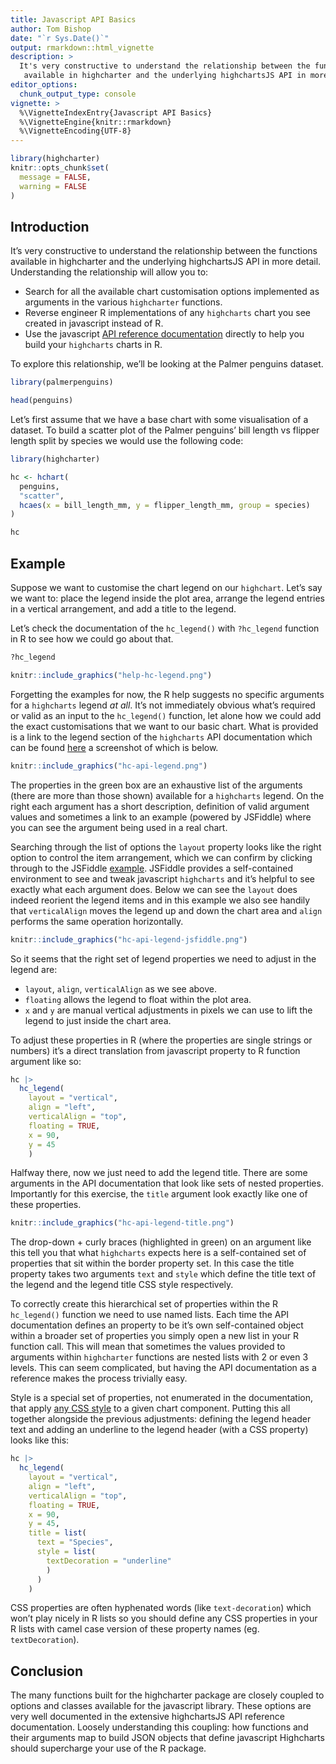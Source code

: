 ```yaml
---
title: Javascript API Basics
author: Tom Bishop
date: "`r Sys.Date()`"
output: rmarkdown::html_vignette
description: >
  It's very constructive to understand the relationship between the functions 
   available in highcharter and the underlying highchartsJS API in more detail.
editor_options: 
  chunk_output_type: console
vignette: >
  %\VignetteIndexEntry{Javascript API Basics}
  %\VignetteEngine{knitr::rmarkdown}
  %\VignetteEncoding{UTF-8}  
---
```


<script>
$(document).ready(function(){ 
  el = $(".page-header > h1")
  icon = "search"
  text = el.text()
  text_new = "<span class=\"fa fa-" + icon  + "\"></span> " + text
  el.html(text_new) 
}) ;
</script>

```r
library(highcharter)
knitr::opts_chunk$set(
  message = FALSE,
  warning = FALSE
)
```

## Introduction

It's very constructive to understand the relationship between the functions
available in highcharter and the underlying highchartsJS API in more detail.
Understanding the relationship will allow you to:

* Search for all the available chart customisation options implemented as
arguments in the various `highcharter` functions.
* Reverse engineer R implementations of any `highcharts` chart you see
created in javascript instead of R.
* Use the javascript [API reference documentation](https://api.highcharts.com/highcharts/) 
directly to help you build your `highcharts` charts in R.

To explore this relationship, we'll be looking at the Palmer penguins dataset.

```r
library(palmerpenguins)

head(penguins)
```

Let's first assume that we have a base chart with some visualisation of
a dataset. To build a scatter plot of the Palmer penguins' bill length vs 
flipper length split by species we would use the following code:

```r
library(highcharter)

hc <- hchart(
  penguins,
  "scatter",
  hcaes(x = bill_length_mm, y = flipper_length_mm, group = species)
)

hc
```

## Example

Suppose we want to customise the chart legend on our `highchart`. Let's say
we want to: place the legend inside the plot area, arrange the legend entries
in a vertical arrangement, and add a title to the legend.

Let's check the documentation of the `hc_legend()` with `?hc_legend` function 
in R to see how we could go about that.

```r
?hc_legend
```

```r
knitr::include_graphics("help-hc-legend.png")
```


Forgetting the examples for now, the R help suggests no specific arguments
for a `highcharts` legend *at all*. It's not immediately obvious what’s
required or valid as an input to the `hc_legend()` function, let alone how we
could add the exact customisations that we want to our basic chart. What is 
provided is a link to the legend section of the `highcharts` API documentation 
which can be found [here](http://api.highcharts.com/highcharts#legend) a
screenshot of which is below.

```r
knitr::include_graphics("hc-api-legend.png")
```

The properties in the green box are an exhaustive list of the arguments
(there are more than those shown) available for a `highcharts` legend. On the
right each argument has a short description, definition of valid argument
values and sometimes a link to an example (powered by JSFiddle) where you can 
see the argument being used in a real chart. 

Searching through the list of options the `layout` property looks like the 
right option to control the item arrangement, which we can confirm by clicking 
through to the JSFiddle [example](https://jsfiddle.net/gh/get/library/pure/highcharts/highcharts/tree/master/samples/highcharts/legend/layout-vertical/). 
JSFiddle provides a self-contained environment to see and tweak javascript
`highcharts` and it's helpful to see exactly what each argument does. 
Below we can see the `layout` does indeed reorient the legend items and in
this example we also see handily that `verticalAlign` moves the legend up and 
down the chart area and `align` performs the same operation horizontally.

```r
knitr::include_graphics("hc-api-legend-jsfiddle.png")
```

So it seems that the right set of legend properties we need to adjust in the legend are:

- `layout`, `align`, `verticalAlign`  as we see above.
- `floating` allows the legend to float within the plot area.
- `x` and `y` are manual vertical adjustments in pixels we can use to lift the 
legend to just inside the chart area.

To adjust these properties in R (where the properties are single strings or numbers)
it's a direct translation from javascript property to R function argument like so:

```r
hc |>
  hc_legend(
    layout = "vertical",
    align = "left",
    verticalAlign = "top",
    floating = TRUE,
    x = 90,
    y = 45
    )
```

Halfway there, now we just need to add the legend title. There are some arguments 
in the API documentation that look like sets of nested properties. Importantly
for this exercise, the `title` argument look exactly like one of these properties.

```r
knitr::include_graphics("hc-api-legend-title.png")
```

The drop-down + curly braces (highlighted in green) on an argument like this
tell you that what `highcharts` expects here is a self-contained set of properties
that sit within the border property set. In this case the title property takes
two arguments  `text` and `style` which define the title text of the legend and
the legend title CSS style respectively.

To correctly create this hierarchical set of properties within the R `hc_legend()` 
function we need to use named lists. Each time the API documentation defines an
property to be it's own self-contained object within a broader set of properties 
you simply open a new list in your R function call. This will mean that sometimes
the values provided to arguments within `highcharter` functions are nested lists
with 2 or even 3 levels. This can seem complicated, but having the API documentation
as a reference makes the process trivially easy. 

Style is a special set of properties, not enumerated in the documentation, that
apply [any CSS style](https://www.w3schools.com/cssref/) to a given chart component.
Putting this all together alongside the previous adjustments: defining the 
legend header text and adding an underline to the legend header (with a CSS property) 
looks like this:

```r
hc |> 
  hc_legend(
    layout = "vertical",
    align = "left",
    verticalAlign = "top",
    floating = TRUE,
    x = 90,
    y = 45,
    title = list(
      text = "Species",
      style = list(
        textDecoration = "underline"
        )
      )
    )
```

CSS properties are often hyphenated words (like `text-decoration`) 
which won’t play nicely in R lists so you should define any CSS properties 
in your R lists with camel case version of these property names (eg. `textDecoration`).

## Conclusion

The many functions built for the highcharter package are closely coupled to 
options and classes available for the javascript library. These options are 
very well documented in the extensive highchartsJS API reference documentation. 
Loosely understanding this coupling: how functions and their arguments map to 
build JSON objects that define javascript Highcharts should supercharge your 
use of the R package.
